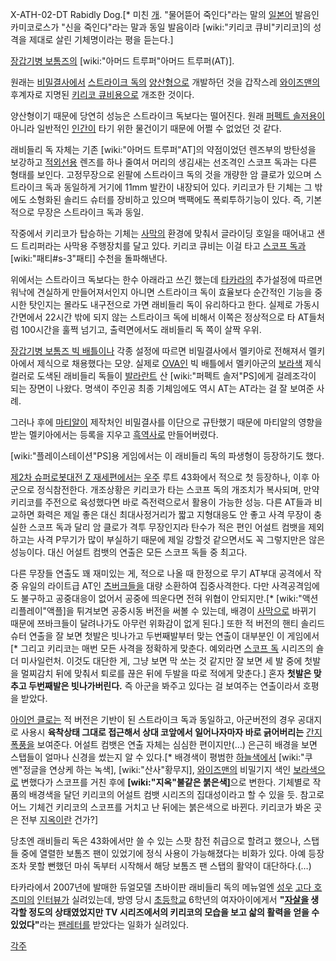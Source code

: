 X-ATH-02-DT Rabidly Dog.[* 미친 [[개]]. "물어뜯어 죽인다"라는 말의 [[일본어]] 발음인 카미코로스가 "신을 죽인다"라는 말과 동일 발음이라 [wiki:"키리코 큐비"키리코]의 성격을 제대로 살린 기체명이라는 평을 듣는다.]

[[장갑기병 보톰즈]]의 [wiki:"아머드 트루퍼"아머드 트루퍼(AT)].

원래는 [[비밀결사]]에서 [[스트라이크 독]]의 [[양산형]]으로 개발하던 것을 갑작스레 [[와이즈맨]]의 후계자로 지명된 [[키리코 큐비]]용으로 개조한 것이다.

양산형이기 때문에 당연히 성능은 스트라이크 독보다는 떨어진다. 원래 [[퍼펙트 솔저]]용이 아니라 일반적인 [[인간]]이 타기 위한 물건이기 때문에 어쩔 수 없었던 것 같다.

래비들리 독 자체는 기존 [wiki:"아머드 트루퍼"AT]의 약점이었던 렌즈부의 방탄성을 보강하고 [[적외선]]용 렌즈를 하나 줄여서 머리의 생김새는 선조격인 스코프 독과는 다른 형태를 보인다. 고정무장으로 왼팔에 스트라이크 독의 것을 개량한 암 클로가 있으며 스트라이크 독과 동일하게 거기에 11mm 발칸이 내장되어 있다. 키리코가 탄 기체는 그 밖에도 소형화된 솔리드 슈터를 장비하고 있으며 백팩에도 폭뢰투하기능이 있다. 즉, 기본적으로 무장은 스트라이크 독과 동일.

작중에서 키리코가 탑승하는 기체는 [[사막]]의 환경에 맞춰서 글라이딩 호일을 때어내고 샌드 트리퍼라는 사막용 주행장치를 달고 있다. 키리코 큐비는 이걸 타고 [[스코프 독]]과 [wiki:"패티#s-3"패티] 수천을 돌파해낸다.

위에서는 스트라이크 독보다는 한수 아래라고 쓰긴 했는데 [[타카라]]의 추가설정에 따르면 워낙에 견실하게 만들어져서인지 아니면 스트라이크 독이 효율보다 순간적인 기능을 중시한 탓인지는 몰라도 내구전으로 가면 래비들리 독이 유리하다고 한다. 실제로 가동시간면에서 22시간 밖에 되지 않는 스트라이크 독에 비해서 이쪽은 정상적으로 타 AT들처럼 100시간을 훌쩍 넘기고, 출력면에서도 래비들리 독 쪽이 살짝 우위.

[[장갑기병 보톰즈 빅 배틀]]이나 각종 설정에 따르면 비밀결사에서 멜키아로 전해져서 멜키아에서 제식으로 채용했다는 모양. 실제로 [[OVA]]인 빅 배틀에서 멜키아군의 [[보라색]] 제식 컬러로 도색된 래비들리 독들이 [[발라란트]] 산 [wiki:"퍼펙트 솔저"PS]에게 걸레조각이 되는 장면이 나왔다. 명색이 주인공 최종 기체임에도 역시 AT는 AT라는 걸 잘 보여준 사례.

그러나 후에 [[마티알]]이 제작처인 비밀결사를 이단으로 규탄했기 때문에 마티알의 영향을 받는 멜키아에서는 등록을 지우고 [[흑역사]]로 만들어버렸다.

[wiki:"플레이스테이션"PS]용 게임에서는 이 래비들리 독의 파생형이 등장하기도 했다.

[[제2차 슈퍼로봇대전 Z 재세편]]에서는 [[우주]] 루트 43화에서 적으로 첫 등장하나, 이후 아군으로 정식참전한다. 개조상황은 키리코가 타는 스코프 독의 개조치가 복사되며, 만약 키리코를 주전으로 육성했다면 바로 즉전력으로서 활용이 가능한 성능. 다른 AT들과 비교하면 화력은 제일 좋은 대신 최대사정거리가 짧고 지형대응도 안 좋고 사격 무장이 충실한 스코프 독과 달리 암 클로가 격투 무장인지라 탄수가 적은 편인 어설트 컴뱃을 제외하고는 사격 P무기가 많이 부실하기 때문에 제일 강할것 같으면서도 꼭 그렇지만은 않은 성능이다. 대신 어설트 컴뱃의 연출은 모든 스코프 독들 중 최고다.

다른 무장들 연출도 꽤 재미있는 게, 적으로 나올 때 한정으로 무기 AT부대 공격에서 작중 유일의 라이트급 AT인 [[츠버크]]들을 대량 소환하여 집중사격한다. 다만 사격공격임에도 불구하고 공중대응이 없어서 공중에 띄운다면 전혀 위협이 안되지만.[* [wiki:"액션 리플레이"액플]을 튀겨보면 공중시동 버전을 써볼 수 있는데, 배경이 [[사막]]으로 바뀌기 때문에 쯔바크들이 달려나가도 아무런 위화감이 없게 된다.] 또한 적 버전의 핸티 솔리드 슈터 연출을 잘 보면 첫발은 빗나가고 두번째발부터 맞는 연출이 대부분인 이 게임에서[* 그리고 키리코는 매번 모든 사격을 정확하게 맞춘다. 예외라면 [[스코프 독]] 시리즈의 숄더 미사일런처. 이것도 대단한 게, 그냥 보면 막 쏘는 것 같지만 잘 보면 세 발 중에 첫발을 멀찌감치 뒤에 맞춰서 퇴로를 끊은 뒤에 두발을 따로 적에게 맞춘다.] 혼자 '''첫발은 맞추고 두번째발은 빗나가버린다.''' 즉 아군을 봐주고 있다는 걸 보여주는 연출이라서 호평을 받았다.

[[아이언 클로]]는 적 버전은 기반이 된 스트라이크 독과 동일하고, 아군버전의 경우 공대지로 사용시 '''육착상태 그대로 접근해서 상대 코앞에서 일어나자마자 바로 긁어버리는''' [[간지폭풍]]을 보여준다. 어설트 컴뱃은 연출 자체는 심심한 편이지만(…) 은근히 배경을 보면 스탭들이 얼마나 신경을 썼는지 알 수 있다.[* 배경색이 평범한 [[하늘색]]에서 [wiki:"쿠멘"정글을 연상케 하는 녹색], [wiki:"산사"황무지], [[와이즈맨]]의 비밀기지 색인 [[보라색]]으로 변했다가 스코프를 거친 후에 '''[wiki:"지옥"불같은 붉은색]'''으로 변한다. 기체별로 작품의 배경색을 달던 키리코의 어설트 컴뱃 시리즈의 집대성이라고 할 수 있을 듯. 참고로 어느 기체건 키리코의 스코프를 거치고 난 뒤에는 붉은색으로 바뀐다. 키리코가 봐온 곳은 전부 [[지옥]]이란 건가?]

당초엔 래비들리 독은 43화에서만 쓸 수 있는 스팟 참전 취급으로 할려고 했으나, 스탭들 중에 열렬한 보톰즈 팬이 있었기에 정식 사용이 가능해졌다는 비화가 있다. 아예 등장조차 못할 뻔했던 마쉬 독부터 시작해서 해당 보톰즈 팬 스탭의 활약이 대단하다.(…)

타카라에서 2007년에 발매한 듀얼모델 츠바이판 래비들리 독의 메뉴얼엔 [[성우]] [[고다 호즈미]]의 [[인터뷰]]가 실려있는데, 방영 당시 [[초등학교]] 6학년의 여자아이에게서 '''"[[자살]]을 생각할 정도의 상태였었지만 TV 시리즈에서의 키리코의 모습을 보고 삷의 활력을 얻을 수 있었다"'''라는 [[팬레터]]를 받았다는 일화가 실려있다.

[[각주]]
